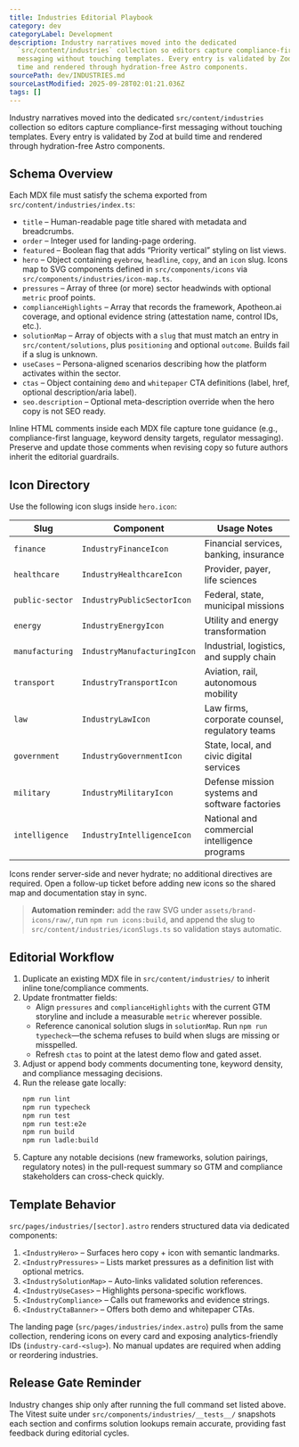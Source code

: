 ```yaml
---
title: Industries Editorial Playbook
category: dev
categoryLabel: Development
description: Industry narratives moved into the dedicated
  `src/content/industries` collection so editors capture compliance-first
  messaging without touching templates. Every entry is validated by Zod at build
  time and rendered through hydration-free Astro components.
sourcePath: dev/INDUSTRIES.md
sourceLastModified: 2025-09-28T02:01:21.036Z
tags: []
---
```


Industry narratives moved into the dedicated `src/content/industries` collection so editors capture compliance-first messaging without touching templates. Every entry is validated by Zod at build time and rendered through hydration-free Astro components.

## Schema Overview

Each MDX file must satisfy the schema exported from `src/content/industries/index.ts`:

- `title` – Human-readable page title shared with metadata and breadcrumbs.
- `order` – Integer used for landing-page ordering.
- `featured` – Boolean flag that adds “Priority vertical” styling on list views.
- `hero` – Object containing `eyebrow`, `headline`, `copy`, and an `icon` slug. Icons map to SVG components defined in `src/components/icons` via `src/components/industries/icon-map.ts`.
- `pressures` – Array of three (or more) sector headwinds with optional `metric` proof points.
- `complianceHighlights` – Array that records the framework, Apotheon.ai coverage, and optional evidence string (attestation name, control IDs, etc.).
- `solutionMap` – Array of objects with a `slug` that must match an entry in `src/content/solutions`, plus `positioning` and optional `outcome`. Builds fail if a slug is unknown.
- `useCases` – Persona-aligned scenarios describing how the platform activates within the sector.
- `ctas` – Object containing `demo` and `whitepaper` CTA definitions (label, href, optional description/aria label).
- `seo.description` – Optional meta-description override when the hero copy is not SEO ready.

Inline HTML comments inside each MDX file capture tone guidance (e.g., compliance-first language, keyword density targets, regulator messaging). Preserve and update those comments when revising copy so future authors inherit the editorial guardrails.

## Icon Directory

Use the following icon slugs inside `hero.icon`:

| Slug            | Component                   | Usage Notes                                    |
| --------------- | --------------------------- | ---------------------------------------------- |
| `finance`       | `IndustryFinanceIcon`       | Financial services, banking, insurance         |
| `healthcare`    | `IndustryHealthcareIcon`    | Provider, payer, life sciences                 |
| `public-sector` | `IndustryPublicSectorIcon`  | Federal, state, municipal missions             |
| `energy`        | `IndustryEnergyIcon`        | Utility and energy transformation              |
| `manufacturing` | `IndustryManufacturingIcon` | Industrial, logistics, and supply chain        |
| `transport`     | `IndustryTransportIcon`     | Aviation, rail, autonomous mobility            |
| `law`           | `IndustryLawIcon`           | Law firms, corporate counsel, regulatory teams |
| `government`    | `IndustryGovernmentIcon`    | State, local, and civic digital services       |
| `military`      | `IndustryMilitaryIcon`      | Defense mission systems and software factories |
| `intelligence`  | `IndustryIntelligenceIcon`  | National and commercial intelligence programs  |

Icons render server-side and never hydrate; no additional directives are required. Open a follow-up ticket before adding new icons so the shared map and documentation stay in sync.

> **Automation reminder:** add the raw SVG under `assets/brand-icons/raw/`, run `npm run icons:build`, and append the slug to `src/content/industries/iconSlugs.ts` so validation stays automatic.

## Editorial Workflow

1. Duplicate an existing MDX file in `src/content/industries/` to inherit inline tone/compliance comments.
2. Update frontmatter fields:
   - Align `pressures` and `complianceHighlights` with the current GTM storyline and include a measurable `metric` wherever possible.
   - Reference canonical solution slugs in `solutionMap`. Run `npm run typecheck`—the schema refuses to build when slugs are missing or misspelled.
   - Refresh `ctas` to point at the latest demo flow and gated asset.
3. Adjust or append body comments documenting tone, keyword density, and compliance messaging decisions.
4. Run the release gate locally:
   ```bash
   npm run lint
   npm run typecheck
   npm run test
   npm run test:e2e
   npm run build
   npm run ladle:build
   ```
5. Capture any notable decisions (new frameworks, solution pairings, regulatory notes) in the pull-request summary so GTM and compliance stakeholders can cross-check quickly.

## Template Behavior

`src/pages/industries/[sector].astro` renders structured data via dedicated components:

1. `<IndustryHero>` – Surfaces hero copy + icon with semantic landmarks.
2. `<IndustryPressures>` – Lists market pressures as a definition list with optional metrics.
3. `<IndustrySolutionMap>` – Auto-links validated solution references.
4. `<IndustryUseCases>` – Highlights persona-specific workflows.
5. `<IndustryCompliance>` – Calls out frameworks and evidence strings.
6. `<IndustryCtaBanner>` – Offers both demo and whitepaper CTAs.

The landing page (`src/pages/industries/index.astro`) pulls from the same collection, rendering icons on every card and exposing analytics-friendly IDs (`industry-card-<slug>`). No manual updates are required when adding or reordering industries.

## Release Gate Reminder

Industry changes ship only after running the full command set listed above. The Vitest suite under `src/components/industries/__tests__/` snapshots each section and confirms solution lookups remain accurate, providing fast feedback during editorial cycles.
